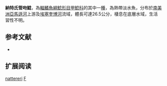 {{Speciesbox
| name = 納特氏管吻鯰
| image = Farlowella nattereri.jpg
| image_width = 250px
| image_caption = 
| status = NE
| status_system = IUCN3.1
| genus = Farlowella
| species = nattereri
| authority = [[Steindachner|Steindachner]], 1910
| synonyms = *''Farlowella hargreavesi'', Eigenmann, 1912
*''Farlowella azygia'', Eigenmann & Vance, 1917
*''Farlowella acestrichthys'', Pearson, 1924
}}

'''納特氏管吻鯰'''，為[[輻鰭魚綱|輻鰭魚綱]][[鯰形目|鯰形目]][[甲鯰科|甲鯰科]]的其中一[[種|種]]，為熱帶淡水魚，分布於[[南美洲|南美洲]][[亞馬遜河|亞馬遜河]]上游及[[埃塞奎博河|埃塞奎博河]]流域，體長可達26.5公分，棲息在底層水域，生活習性不明。

==参考文献==
*{{FishBase_species|genus=Farlowella|species=nattereri|year=2014|month=11}}

== 扩展阅读 ==
{{refbegin}}
{{wikispecies-inline|Farlowella nattereri|納特氏管吻鯰}}
{{refend}}
{{Taxonbar|from=Q3756048}}

[[Category:管吻鯰屬|nattereri]]
[[Category:1910年描述的鱼类|F]]